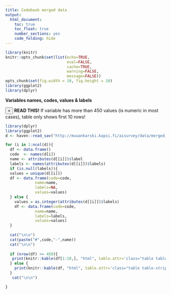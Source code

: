 ```yaml
---
title: Codebook merged data
output: 
  html_document: 
    toc: true
    toc_float: true
    number_sections: yes
    code_folding: hide
---
```



```r
library(knitr)
knitr::opts_chunk$set(list(echo=TRUE,
                           eval=FALSE,
                           cache=TRUE,
                           warning=FALSE,
                           message=FALSE))
opts_chunk$set(fig.width = 10, fig.height = 10)
library(ggplot2)
library(dplyr)
```



**Variables names, codes, values & labels**

<div class="alert alert-dismissible alert-danger">
  <button type="button" class="close" data-dismiss="alert">&times;</button>
  <strong>READ THIS!</strong> If variable has more than 450 values (is numeric in most cases), table only shows first 10 rows!
</div>


```r
library(dplyr)
library(ggplot2)
d <- haven::read_sav("http://muuankarski.kapsi.fi/aisurvey/data/merged_4wave20151110.sav")

for (i in 1:ncol(d)){
  df <- data.frame()
  code  <- names(d[i])
  name <- attributes(d[[i]])$label
  labels <- names(attributes(d[[i]])$labels)
  if (is.null(labels)){
  values = unique(d[[i]])
  df <- data.frame(code=code,
             name=name,
             labels=NA,
             values=values)  
  } else {
    values = as.integer(attributes(d[[i]])$labels)
    df <- data.frame(code=code,
             name=name,
             labels=labels,
             values=values)
  }
  
  cat("\n\n")
  cat(paste("#",code,"-",name))
  cat("\n\n")
  
  if (nrow(df) >= 450){
   print(knitr::kable(df[1:10,], "html", table.attr='class="table table-striped table-hover"')) 
  } else {
    print(knitr::kable(df, "html", table.attr='class="table table-striped table-hover"'))
  }
   cat("\n\n")

}

```
